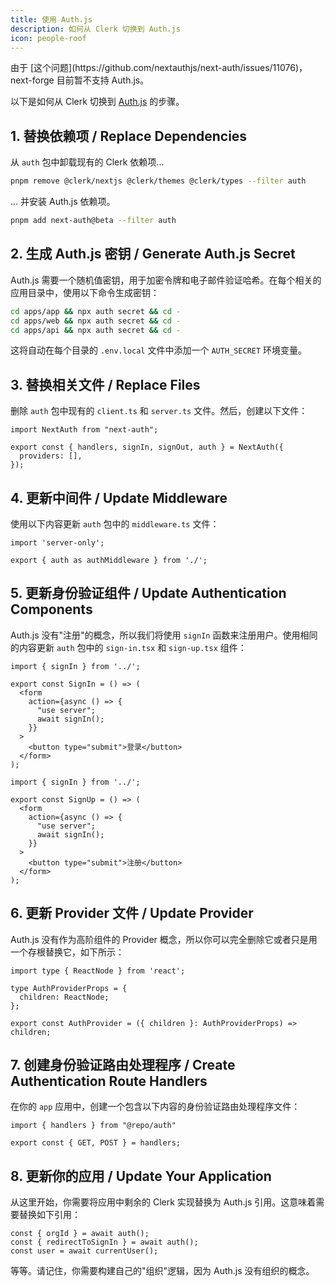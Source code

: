 ```yaml
---
title: 使用 Auth.js
description: 如何从 Clerk 切换到 Auth.js
icon: people-roof
---
```


<Warning>
由于 [这个问题](https://github.com/nextauthjs/next-auth/issues/11076)，next-forge 目前暂不支持 Auth.js。
</Warning>

以下是如何从 Clerk 切换到 [Auth.js](https://authjs.dev/) 的步骤。

## 1. 替换依赖项 / Replace Dependencies

从 `auth` 包中卸载现有的 Clerk 依赖项...

```sh Terminal
pnpm remove @clerk/nextjs @clerk/themes @clerk/types --filter auth
```

... 并安装 Auth.js 依赖项。

```sh Terminal
pnpm add next-auth@beta --filter auth
```

## 2. 生成 Auth.js 密钥 / Generate Auth.js Secret

Auth.js 需要一个随机值密钥，用于加密令牌和电子邮件验证哈希。在每个相关的应用目录中，使用以下命令生成密钥：

```sh Terminal
cd apps/app && npx auth secret && cd -
cd apps/web && npx auth secret && cd -
cd apps/api && npx auth secret && cd -
```

这将自动在每个目录的 `.env.local` 文件中添加一个 `AUTH_SECRET` 环境变量。

## 3. 替换相关文件 / Replace Files

删除 `auth` 包中现有的 `client.ts` 和 `server.ts` 文件。然后，创建以下文件：

```tsx packages/auth/index.ts
import NextAuth from "next-auth";
 
export const { handlers, signIn, signOut, auth } = NextAuth({
  providers: [],
});
```

## 4. 更新中间件 / Update Middleware

使用以下内容更新 `auth` 包中的 `middleware.ts` 文件：

```tsx packages/auth/middleware.ts
import 'server-only';

export { auth as authMiddleware } from './';
```

## 5. 更新身份验证组件 / Update Authentication Components

Auth.js 没有"注册"的概念，所以我们将使用 `signIn` 函数来注册用户。使用相同的内容更新 `auth` 包中的 `sign-in.tsx` 和 `sign-up.tsx` 组件：

<CodeGroup>

```tsx packages/auth/components/sign-in.tsx
import { signIn } from '../';

export const SignIn = () => (
  <form
    action={async () => {
      "use server";
      await signIn();
    }}
  >
    <button type="submit">登录</button>
  </form>
);
```

```tsx packages/auth/components/sign-up.tsx
import { signIn } from '../';

export const SignUp = () => (
  <form
    action={async () => {
      "use server";
      await signIn();
    }}
  >
    <button type="submit">注册</button>
  </form>
);
```

</CodeGroup>

## 6. 更新 Provider 文件 / Update Provider

Auth.js 没有作为高阶组件的 Provider 概念，所以你可以完全删除它或者只是用一个存根替换它，如下所示：

```tsx packages/auth/provider.tsx
import type { ReactNode } from 'react';

type AuthProviderProps = {
  children: ReactNode;
};

export const AuthProvider = ({ children }: AuthProviderProps) => children;
```

## 7. 创建身份验证路由处理程序 / Create Authentication Route Handlers

在你的 `app` 应用中，创建一个包含以下内容的身份验证路由处理程序文件：

```tsx apps/app/api/auth/[...nextauth]/route.ts
import { handlers } from "@repo/auth"

export const { GET, POST } = handlers;
```

## 8. 更新你的应用 / Update Your Application

从这里开始，你需要将应用中剩余的 Clerk 实现替换为 Auth.js 引用。这意味着需要替换如下引用：

```tsx page.tsx
const { orgId } = await auth();
const { redirectToSignIn } = await auth();
const user = await currentUser();
```

等等。请记住，你需要构建自己的"组织"逻辑，因为 Auth.js 没有组织的概念。
